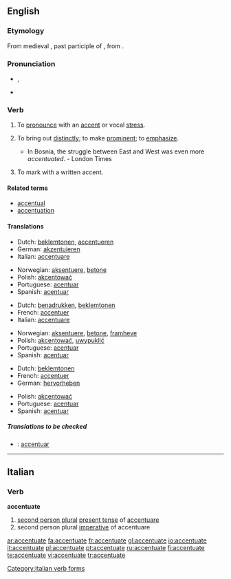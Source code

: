{{was wotd|2008|January|17}}
==English==

===Etymology===
From medieval {{L.}} {{term|accentuatus|accentuātus|lang=la}}, past participle of {{term|accentuare|accentuāre|lang=la}}, from {{term|accentus|lang=la}}.

===Pronunciation===
* {{a|RP|US}} {{IPA|/əkˈsen.tʃu.eɪt/|/ækˈsen.tʃu.eɪt/}}, {{SAMPA|/@k"sEn.tSU.eIt/, /{k"sEn.tSU.eIt/}} 
* {{audio|en-us-accentuate.ogg|Audio (US)}}

===Verb===
{{en-verb|accentuat|ing}}

# {{transitive}} To [[pronounce]] with an [[accent]] or vocal [[stress]].
# {{transitive}} To bring out [[distinctly]]; to make [[prominent]]; to [[emphasize]].
#* In Bosnia, the struggle between East and West was even more ''accentuated''. - London Times
# {{transitive}} To mark with a written accent.

====Related terms====
* [[accentual]]
* [[accentuation]]

====Translations====
{{trans-top|to pronounce with an accent}}
*Dutch: [[beklemtonen]], [[accentueren]]
*German: [[akzentuieren]]
*Italian: [[accentuare]]
{{trans-mid}}
*Norwegian: [[aksentuere]], [[betone]]
*Polish: [[akcentować]]
*Portuguese: [[acentuar]]
*Spanish: [[acentuar]]
{{trans-bottom}}

{{trans-top|to bring out distinctly}}
*Dutch: [[benadrukken]], [[beklemtonen]]
*French: [[accentuer]]
*Italian: [[accentuare]]
{{trans-mid}}
*Norwegian: [[aksentuere]], [[betone]], [[framheve]]
*Polish: [[akcentować]], [[uwypuklić]]
*Portuguese: [[acentuar]]
*Spanish: [[acentuar]]
{{trans-bottom}}

{{trans-top|to mark with a written accent}}
*Dutch: [[beklemtonen]]
*French: [[accentuer]]
*German: [[hervorheben]]
{{trans-mid}}
*Polish: [[akcentować]]
*Portuguese: [[acentuar]]
*Spanish: [[acentuar]]
{{trans-bottom}}

=====Translations to be checked=====
{{checktrans}}
*{{ttbc|Interlingua}}: [[accentuar]]

----

==Italian==

===Verb===
'''accentuate'''

# [[second person plural]] [[present tense]] of [[accentuare]]
# second person plural [[imperative]] of accentuare

[[Category:Italian verb forms]]

[[ar:accentuate]]
[[fa:accentuate]]
[[fr:accentuate]]
[[gl:accentuate]]
[[io:accentuate]]
[[it:accentuate]]
[[pl:accentuate]]
[[pt:accentuate]]
[[ru:accentuate]]
[[fi:accentuate]]
[[te:accentuate]]
[[vi:accentuate]]
[[tr:accentuate]]